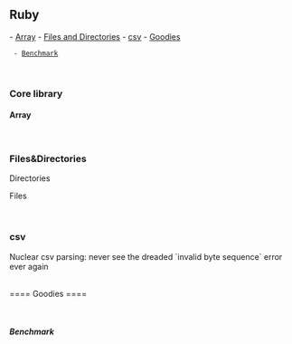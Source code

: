== Ruby ==
- [[#Array|Array]]
- [[#Files&Directories|Files and Directories]]
- [[#csv|csv]]
- [[#Goodies|Goodies]]
  - [[#Benchmark|Benchmark]]

<br/>

=== Core library ===

==== Array ====
{{{class="ruby"
# reject values
  ["", "1", "2"].reject(&:empty?)

# Select values
  [10, 2, 1].select { |value| value >= 1 }

# Check values against condition
  [132, 12, 0.5].any? { |value| value > 1 }

# Select a random value
  %w(one two three).sample

# Sort hashes
  [{ age: 12, name: "John" }, { age: 21, name: "Betty" }].sort_by { |value_hash| value_hash[:age] }
}}}

<br/>

=== Files&Directories ===

Directories

{{{class="ruby"
Dir.pwd                             # Current directory
Dir.chdir "take_me_home/directory/" # Change directory
Dir.glob("*")                       # Array of files' name in pwd
Dir.glob('dir_name/**/*.{avi,m4a}') # Every avi and m4a files, including in sub-directories
Dir["/target_directory/*"]          # Array of files' path + name
}}}


Files

{{{class="ruby"
File.basename("my_code.rb")
}}}

<br/>

=== csv ===

Nuclear csv parsing: never see the dreaded `invalid byte sequence` error ever again

{{{class="ruby"
csv_file = File.read(file)
               .encode("UTF-8", "binary", invalid: :replace, undef: :replace, replace: "")
CSV.parse(csv_file, col_sep: ";", force_quotes: true, encoding: "utf-8")
}}}



<br />
==== Goodies ====

{{{class="ruby"
# Execute unix commands using backticks `. Returns a string
`wc -l line_count.csv`
}}}

<br/>

===== Benchmark =====
{{{class="ruby"
require "benchmark"

puts Benchmark.measure { "something".capitalize }

iterations = 1_000

Benchmark.bm(iterations) do |bm|
  bm.report "message here" do
    "something".capitalize
  end

  bm.report "another convoluted method" do
    "something"[0].upcase + "something"[1..-1]
  end
end
}}}
